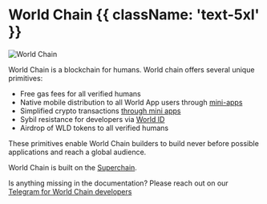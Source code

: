 
# World Chain {{ className: 'text-5xl' }}

![World Chain](/images/docs/world-chain/worldchain-cover.png)

World Chain is a blockchain for humans. World chain offers several unique primitives: 

- Free gas fees for all verified humans 
- Native mobile distribution to all World App users through [mini-apps](/mini-apps)
- Simplified crypto transactions [through mini apps](/mini-apps/commands/verify) 
- Sybil resistance for developers via [World ID](/world-id)
- Airdrop of WLD tokens to all verified humans

These  primitives enable World Chain builders to build never before possible applications and reach a global audience. 

World Chain is built on the [Superchain](https://docs.optimism.io/stack/explainer). 

<Note> Is anything missing in the documentation? Please reach out on our [Telegram for World Chain developers](https://t.me/worldcoindevelopers) </Note>
